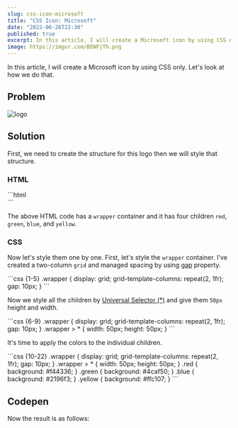 ```yaml
---
slug: css-icon-microsoft
title: "CSS Icon: Microsoft"
date: "2022-06-26T22:30"
published: true
excerpt: In this article, I will create a Microsoft icon by using CSS only.
image: https://imgur.com/BEWFjTh.png
---
```


In this article, I will create a Microsoft icon by using CSS only. Let's look at how we do that.

## Problem

![logo](https://imgur.com/eFnRBmo.png)

## Solution

First, we need to create the structure for this logo then we will style that structure.

### HTML

<CodeTitle title="index.html" lang="html" />
```html
<div class="wrapper">
  <div class="red"></div>
  <div class="green"></div>
  <div class="blue"></div>
  <div class="yellow"></div>
</div>
```

The above HTML code has a `wrapper` container and it has four children `red`, `green`, `blue`, and `yellow`.

### CSS

Now let's style them one by one. First, let's style the `wrapper` container. I've created a two-column `grid` and managed spacing by using [gap](https://developer.mozilla.org/en-US/docs/Web/CSS/gap) property.

<CodeTitle title="styles.css" lang="css" /> 
```css {1-5}
.wrapper {
  display: grid;
  grid-template-columns: repeat(2, 1fr);
  gap: 10px;
}
```

Now we style all the children by [Universal Selector (\*)](https://developer.mozilla.org/en-US/docs/Web/CSS/Universal_selectors) and give them `50px` height and width.

<CodeTitle title="styles.css" lang="css" /> 
```css {6-9}
.wrapper {
  display: grid;
  grid-template-columns: repeat(2, 1fr);
  gap: 10px;
}
.wrapper > * {
  width: 50px;
  height: 50px;
}
```

It's time to apply the colors to the individual children.

<CodeTitle title="styles.css" lang="css" /> 
```css {10-22}
.wrapper {
  display: grid;
  grid-template-columns: repeat(2, 1fr);
  gap: 10px;
}
.wrapper > * {
  width: 50px;
  height: 50px;
}
.red {
  background: #f44336;
}
.green {
  background: #4caf50;
}
.blue {
  background: #2196f3;
}
.yellow {
  background: #ffc107;
}
```

## Codepen

Now the result is as follows:

<Codepen id="abYoBeR" />

<NextAndPreviousButton
  nextHref="/blogs/css-icon-android"
  nextTitle="CSS Icon: Android"
/>

